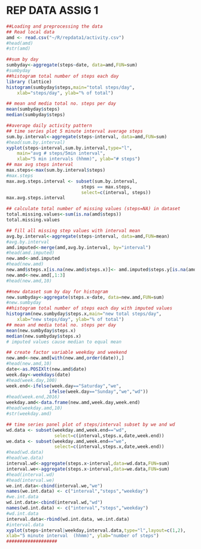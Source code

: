 REP DATA ASSIG 1
========================================================

```r
##Loading and preprocessing the data
## Read local data
amd <- read.csv("~/R/repdata1/activity.csv")
#head(amd)
#str(amd)

##sum by day
sumbyday<-aggregate(steps~date, data=amd,FUN=sum)
#sumbyday
##histogram total number of steps each day
library (lattice)
histogram(sumbyday$steps,main="total steps/day",
    xlab="steps/day", ylab="% of total")

## mean and media total no. steps per day
mean(sumbyday$steps)
median(sumbyday$steps)

##average daily activity pattern
## time series plot 5 minute interval average steps
sum.by.interval<-aggregate(steps~interval, data=amd,FUN=sum)
#head(sum.by.interval)
xyplot(steps~interval,sum.by.interval,type="l",
    main="avg # steps/5min interval",
    xlab="5 min intervals (hhmm)", ylab="# steps")
## max avg steps interval
max.steps<-max(sum.by.interval$steps)
#max.steps
max.avg.steps.interval <- subset(sum.by.interval,
                            steps == max.steps, 
                            select=c(interval, steps))
max.avg.steps.interval

## calculate total number of missing values (steps=NA) in dataset
total.missing.values<-sum(is.na(amd$steps))
total.missing.values

## fill all missing step values with interval mean 
avg.by.interval<-aggregate(steps~interval, data=amd,FUN=mean)
#avg.by.interval
amd.imputed<-merge(amd,avg.by.interval, by="interval")
#head(amd.imputed)
new.amd<-amd.imputed
#head(new.amd)
new.amd$steps.x[is.na(new.amd$steps.x)]<- amd.imputed$steps.y[is.na(amd.imputed$steps.x)]
new.amd<-new.amd[,1:3]
#head(new.amd,10)

##new dataset sum by day for histogram
new.sumbyday<-aggregate(steps.x~date, data=new.amd,FUN=sum)
#new.sumbyday
##histogram total number of steps each day with imputed values
histogram(new.sumbyday$steps.x,main="new total steps/day",
    xlab="new steps/day", ylab="% of total")
## mean and media total no. steps per day
mean(new.sumbyday$steps.x)
median(new.sumbyday$steps.x)
# imputed values cause median to equal mean

## create factor variable weekday and weekend
new.amd<-new.amd[with(new.amd,order(date)),]
#head(new.amd,10)
date<-as.POSIXlt(new.amd$date)
week.day<-weekdays(date)
#head(week.day,100)
week.end<-ifelse(week.day=="Saturday","we",
                ifelse(week.day=="Sunday","we","wd"))
#head(week.end,2016)
weekday.amd<-data.frame(new.amd,week.day,week.end)
#head(weekday.amd,10)
#str(weekday.amd)

## time series panel plot of steps/interval subset by we and wd 
wd.data <- subset(weekday.amd,week.end=="wd", 
                  select=c(interval,steps.x,date,week.end))
we.data <- subset(weekday.amd,week.end=="we", 
                  select=c(interval,steps.x,date,week.end))
#head(wd.data)
#head(we.data)
interval.wd<-aggregate(steps.x~interval,data=wd.data,FUN=sum)
interval.we<-aggregate(steps.x~interval,data=we.data,FUN=sum)
#head(interval.wd)
#head(interval.we)
we.int.data<-cbind(interval.we,"we")
names(we.int.data) <- c("interval","steps","weekday")
#we.int.data
wd.int.data<-cbind(interval.wd,"wd")
names(wd.int.data) <- c("interval","steps","weekday")
#wd.int.data
interval.data<-rbind(wd.int.data, we.int.data)
#interval.data
xyplot(steps~interval|weekday,interval.data,type="l",layout=c(1,2),
xlab="5 minute interval  (hhmm)", ylab="number of steps")
###################
```
